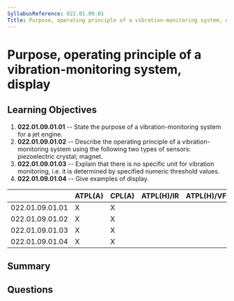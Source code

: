 ```yaml
---
SyllabusReference: 022.01.09.01
Title: Purpose, operating principle of a vibration-monitoring system, display
---
```


# Purpose, operating principle of a vibration-monitoring system, display

## Learning Objectives

1. **022.01.09.01.01** -- State the purpose of a vibration-monitoring system for
   a jet engine.
2. **022.01.09.01.02** -- Describe the operating principle of a
   vibration-monitoring system using the following two types of sensors:
   piezoelectric crystal; magnet.
3. **022.01.09.01.03** -- Explain that there is no specific unit for vibration
   monitoring, i.e. it is determined by specified numeric threshold values.
4. **022.01.09.01.04** -- Give examples of display.

|                 | ATPL(A) | CPL(A) | ATPL(H)/IR | ATPL(H)/VFR | CPL(H) | IR  | CBIR(A) |
| --------------- | ------- | ------ | ---------- | ----------- | ------ | --- | ------- |
| 022.01.09.01.01 | X       | X      |            |             |        |     |         |
| 022.01.09.01.02 | X       | X      |            |             |        |     |         |
| 022.01.09.01.03 | X       | X      |            |             |        |     |         |
| 022.01.09.01.04 | X       | X      |            |             |        |     |         |

## Summary

## Questions
